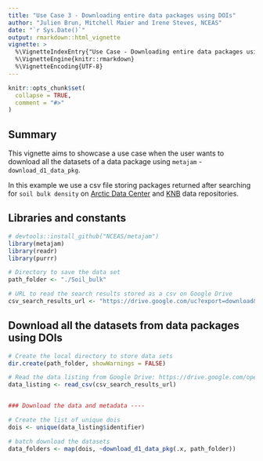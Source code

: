 ```yaml
---
title: "Use Case 3 - Downloading entire data packages using DOIs"
author: "Julien Brun, Mitchell Maier and Irene Steves, NCEAS"
date: "`r Sys.Date()`"
output: rmarkdown::html_vignette
vignette: >
  %\VignetteIndexEntry{"Use Case - Downloading entire data packages using metajam"}
  %\VignetteEngine{knitr::rmarkdown}
  %\VignetteEncoding{UTF-8}
---
```


```r
knitr::opts_chunk$set(
  collapse = TRUE,
  comment = "#>"
)
```

## Summary

This vignette aims to showcase a use case when the user wants to download all the datasets of a data package using  `metajam` - `download_d1_data_pkg`.

In this example we use a csv file storing packages returned after searching for `soil bulk density` on [Arctic Data Center](https://arcticdata.io/) and [KNB](https://knb.ecoinformatics.org/) data repositories.


## Libraries and constants

```r
# devtools::install_github("NCEAS/metajam")
library(metajam)  
library(readr)
library(purrr)
```

```r
# Directory to save the data set
path_folder <- "./Soil_bulk"

# URL to read the search results stored as a csv on Google Drive
csv_search_results_url <- "https://drive.google.com/uc?export=download&id=1WTLP2BcXCXmUyv4kmntyhuPfrBNdPIqV"

```


## Download all the datasets from data packages using DOIs

```r
# Create the local directory to store data sets
dir.create(path_folder, showWarnings = FALSE)

# Read the data listing from Google Drive: https://drive.google.com/open?id=1WTLP2BcXCXmUyv4kmntyhuPfrBNdPIqV
data_listing <- read_csv(csv_search_results_url)


### Download the data and metadata ----

# Create the list of unique dois
dois <- unique(data_listing$identifier)

# batch download the datasets
data_folders <- map(dois, ~download_d1_data_pkg(.x, path_folder))
```
